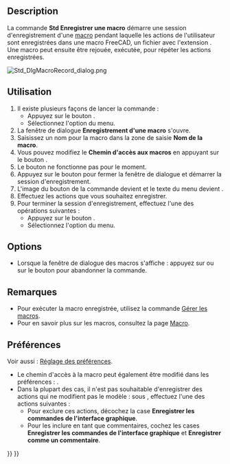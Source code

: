 <languages/>

{{Docnav/fr
|
|[[Std_DlgMacroExecute/fr|Gérer les macros]]
|[[Std_Macro_Menu/fr|Menu Macro]]
|
|IconR=Std_DlgMacroExecute.svg
|IconC=Freecad.svg
}}

{{GuiCommand/fr
|Name=Std_DlgMacroRecord
|Name/fr=Std Enregistrer une macro
|MenuLocation=Macro → Enregistrer une macro...
|Workbenches=Tous
|SeeAlso=[[Std_MacroStopRecord/fr|Std Arrêt enregistrement macro]]
}}

<span id="Description"></span>
== Description ==

La commande '''Std Enregistrer une macro''' démarre une session d'enregistrement d'une [[Macros/fr|macro]] pendant laquelle les actions de l'utilisateur sont enregistrées dans une macro FreeCAD, un fichier avec l'extension {{FileName|.FCMacro}}. Une macro peut ensuite être rejouée, exécutée, pour répéter les actions enregistrées.

[[Image:Std_DlgMacroRecord_dialog.png]]
{{Caption|La fenêtre de dialogue d'enregistrement d'une macro}}

<span id="Usage"></span>
==Utilisation==

# Il existe plusieurs façons de lancer la commande :
#* Appuyez sur le bouton {{Button|[[Image:Std_DlgMacroRecord.svg|16px]] [[Std_DlgMacroRecord/fr|Enregistrer une macro...]]}}.
#* Sélectionnez l'option {{MenuCommand|Macro → [[Image:Std_DlgMacroRecord.svg|16px]] Enregistrer une macro...}} du menu.
# La fenêtre de dialogue '''Enregistrement d'une macro''' s'ouvre.
# Saisissez un nom pour la macro dans la zone de saisie '''Nom de la macro'''.
# Vous pouvez modifiez le '''Chemin d'accès aux macros''' en appuyant sur le bouton {{Button|...}}.
# Le bouton {{Button|Arrêter}} ne fonctionne pas pour le moment.
# Appuyez sur le bouton {{Button|Enregistrer}} pour fermer la fenêtre de dialogue et démarrer la session d'enregistrement.
# L'image du bouton de la commande devient {{Button|[[Image:Std_MacroStopRecord.svg|16px]]}} et le texte du menu devient {{MenuCommand|Arrêter l'enregistrement de la macro}}.
# Effectuez les actions que vous souhaitez enregistrer.
# Pour terminer la session d'enregistrement, effectuez l'une des opérations suivantes :
#* Appuyez sur le bouton {{Button|[[Image:Std_MacroStopRecord.svg|16px]] [[Std_DlgMacroRecord/fr|Arrêter l'enregistrement de la macro]]}}.
#* Sélectionnez l'option {{MenuCommand|Macro → [[Image:Std_MacroStopRecord.svg|16px]] Arrêter l'enregistrement de la macro}} du menu.

==Options==

* Lorsque la fenêtre de dialogue des macros s'affiche : appuyez sur {{KEY|Échap}} ou sur le bouton {{Button|Fermer}} pour abandonner la commande.

<span id="Notes"></span>
==Remarques==

* Pour exécuter la macro enregistrée, utilisez la commande [[Std_DlgMacroExecute/fr|Gérer les macros]].
* Pour en savoir plus sur les macros, consultez la page [[Macros/fr|Macro]].

<span id="Preferences"></span>
==Préférences==

Voir aussi : [[Preferences_Editor/fr|Réglage des préférences]].

* Le chemin d'accès à la macro peut également être modifié dans les préférences : {{MenuCommand|Édition → Préférences... → Python → Macro → Chemin d'accès aux macros}}.
* Dans la plupart des cas, il n'est pas souhaitable d'enregistrer des actions qui ne modifient pas le modèle : sous {{MenuCommand|Édition → Préférences... → Python → Macro → Commandes de l'interface graphique}}, effectuez l'une des actions suivantes :
** Pour exclure ces actions, décochez la case '''Enregistrer les commandes de l'interface graphique'''.
** Pour les inclure en tant que commentaires, cochez les cases '''Enregistrer les commandes de l'interface graphique''' et '''Enregistrer comme un commentaire'''.


{{Docnav/fr
|
|[[Std_DlgMacroExecute/fr|Gérer les macros]]
|[[Std_Macro_Menu/fr|Menu Macro]]
|
|IconR=Std_DlgMacroExecute.svg
|IconC=Freecad.svg
}}

{{Std_Base_navi{{#translation:}}}}
{{Userdocnavi{{#translation:}}}}